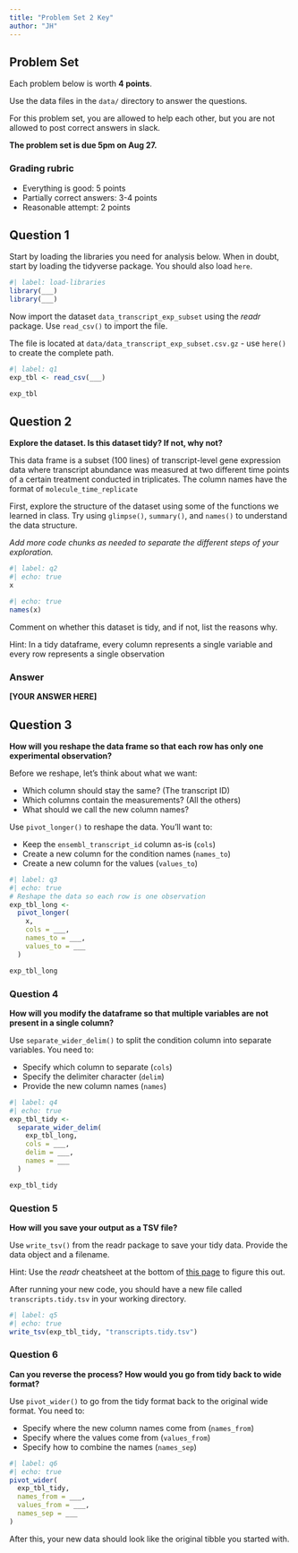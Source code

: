 ```yaml
---
title: "Problem Set 2 Key"
author: "JH"
---
```


## Problem Set

Each problem below is worth **4 points**.

Use the data files in the `data/` directory to answer the questions.

For this problem set, you are allowed to help each other, but you are not allowed to post correct answers in slack.

**The problem set is due 5pm on Aug 27.**

### Grading rubric

-   Everything is good: 5 points
-   Partially correct answers: 3-4 points
-   Reasonable attempt: 2 points

## Question 1

Start by loading the libraries you need for analysis below. When in doubt, start by loading the tidyverse package. You should also load `here`.

```r
#| label: load-libraries
library(___)
library(___)
```

Now import the dataset `data_transcript_exp_subset` using the *readr* package. Use `read_csv()` to import the file.

The file is located at `data/data_transcript_exp_subset.csv.gz` - use `here()` to create the complete path.

```r
#| label: q1
exp_tbl <- read_csv(___)

exp_tbl
```

## Question 2

**Explore the dataset. Is this dataset tidy? If not, why not?**

This data frame is a subset (100 lines) of transcript-level gene expression data where transcript abundance was measured at two different time points of a certain treatment conducted in triplicates. The column names have the format of `molecule_time_replicate`

First, explore the structure of the dataset using some of the functions we learned in class. Try using `glimpse()`, `summary()`, and `names()` to understand the data structure.

*Add more code chunks as needed to separate the different steps of your exploration.*

```r
#| label: q2
#| echo: true
x
```

```r
#| echo: true
names(x)
```

Comment on whether this dataset is tidy, and if not, list the reasons why.

Hint: In a tidy dataframe, every column represents a single variable and every row represents a single observation

### Answer

**\[YOUR ANSWER HERE\]**

## Question 3

**How will you reshape the data frame so that each row has only one experimental observation?**

Before we reshape, let's think about what we want:

-   Which column should stay the same? (The transcript ID)
-   Which columns contain the measurements? (All the others)
-   What should we call the new column names?

Use `pivot_longer()` to reshape the data. You'll want to:

-   Keep the `ensembl_transcript_id` column as-is (`cols`)
-   Create a new column for the condition names (`names_to`)
-   Create a new column for the values (`values_to`)

```r
#| label: q3
#| echo: true
# Reshape the data so each row is one observation
exp_tbl_long <-
  pivot_longer(
    x,
    cols = ___,
    names_to = ___,
    values_to = ___
  )

exp_tbl_long
```

### Question 4

**How will you modify the dataframe so that multiple variables are not present in a single column?**

Use `separate_wider_delim()` to split the condition column into separate variables. You need to:

-   Specify which column to separate (`cols`)
-   Specify the delimiter character (`delim`)
-   Provide the new column names (`names`)

```r
#| label: q4
#| echo: true
exp_tbl_tidy <-
  separate_wider_delim(
    exp_tbl_long,
    cols = ___,
    delim = ___,
    names = ___
  )

exp_tbl_tidy
```

### Question 5

**How will you save your output as a TSV file?**

Use `write_tsv()` from the readr package to save your tidy data. Provide the data object and a filename.

Hint: Use the *readr* cheatsheet at the bottom of [this page](https://readr.tidyverse.org/) to figure this out.

After running your new code, you should have a new file called `transcripts.tidy.tsv` in your working directory.

```r
#| label: q5
#| echo: true
write_tsv(exp_tbl_tidy, "transcripts.tidy.tsv")
```

### Question 6

**Can you reverse the process? How would you go from tidy back to wide format?**

Use `pivot_wider()` to go from the tidy format back to the original wide format. You need to:

-   Specify where the new column names come from (`names_from`)
-   Specify where the values come from (`values_from`)
-   Specify how to combine the names (`names_sep`)

```r
#| label: q6
#| echo: true
pivot_wider(
  exp_tbl_tidy,
  names_from = ___,
  values_from = ___,
  names_sep = ___
)
```

After this, your new data should look like the original tibble you started with.

